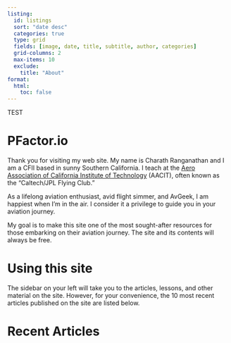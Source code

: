 ```yaml
---
listing:
  id: listings
  sort: "date desc"
  categories: true
  type: grid
  fields: [image, date, title, subtitle, author, categories]
  grid-columns: 2
  max-items: 10
  exclude:
    title: "About"
format:
  html:
    toc: false
---
```


::: {.c}
TEST
:::

# PFactor.io

Thank you for visiting my web site. My name is Charath Ranganathan and I am a CFII based in sunny Southern California. I teach at the [Aero Association of California Institute of Technology](https://aacit.org/) (AACIT), often known as the "Caltech/JPL Flying Club."

As a lifelong aviation enthusiast, avid flight simmer, and AvGeek, I am happiest when I'm in the air. I consider it a privilege to guide you in your aviation journey.

My goal is to make this site one of the most sought-after resources for those embarking on their aviation journey. The site and its contents will always be free.

# Using this site

The sidebar on your left will take you to the articles, lessons, and other material on the site. However, for your convenience, the 10 most recent articles published on the site are listed below.

# Recent Articles

::: {#listings}
:::